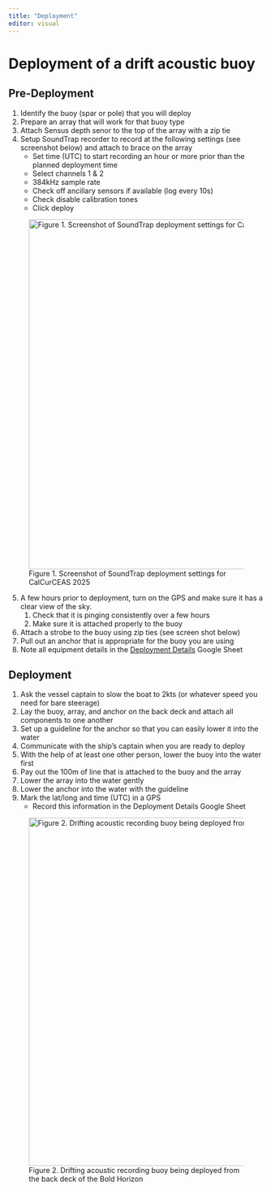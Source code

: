 ```yaml
---
title: "Deployment"
editor: visual
---
```


# Deployment of a drift acoustic buoy

## Pre-Deployment

1.  Identify the buoy (spar or pole) that you will deploy
2.  Prepare an array that will work for that buoy type
3.  Attach Sensus depth senor to the top of the array with a zip tie
4.  Setup SoundTrap recorder to record at the following settings (see screenshot below) and attach to brace on the array
    -   Set time (UTC) to start recording an hour or more prior than the planned deployment time
    -   Select channels 1 & 2
    -   384kHz sample rate
    -   Check off ancillary sensors if available (log every 10s)
    -   Check disable calibration tones
    -   Click deploy

![Figure 1. Screenshot of SoundTrap deployment settings for CalCurCEAS 2025](images/SoundTrap_setup.JPG){width="690"}

5.  A few hours prior to deployment, turn on the GPS and make sure it has a clear view of the sky.
    1.  Check that it is pinging consistently over a few hours
    2.  Make sure it is attached properly to the buoy
6.  Attach a strobe to the buoy using zip ties (see screen shot below)
7.  Pull out an anchor that is appropriate for the buoy you are using
8.  Note all equipment details in the [Deployment Details](https://docs.google.com/spreadsheets/d/10bxlwfVOe1LFfj69B_YddxcA0V14m7codYwgD2YncFk/edit?gid=395545420#gid=395545420) Google Sheet

## Deployment

1.  Ask the vessel captain to slow the boat to 2kts (or whatever speed you need for bare steerage)
2.  Lay the buoy, array, and anchor on the back deck and attach all components to one another
3.  Set up a guideline for the anchor so that you can easily lower it into the water
4.  Communicate with the ship's captain when you are ready to deploy
5.  With the help of at least one other person, lower the buoy into the water first
6.  Pay out the 100m of line that is attached to the buoy and the array
7.  Lower the array into the water gently
8.  Lower the anchor into the water with the guideline
9.  Mark the lat/long and time (UTC) in a GPS
    -   Record this information in the Deployment Details Google Sheet

![Figure 2. Drifting acoustic recording buoy being deployed from the back deck of the Bold Horizon](images/Deployment_KF-01.JPG){fig-align="center" width="687"}
